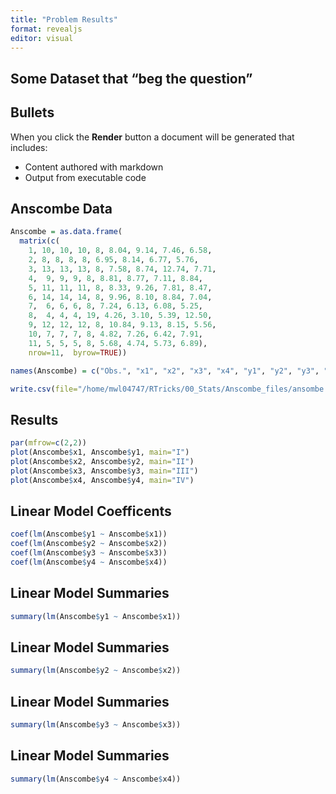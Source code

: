 ```yaml
---
title: "Problem Results"
format: revealjs
editor: visual
---
```


## Some Dataset that "beg the question"

## Bullets

When you click the **Render** button a document will be generated that includes:

-   Content authored with markdown
-   Output from executable code

## Anscombe Data

```r
Anscombe = as.data.frame(
  matrix(c(
    1, 10, 10, 10, 8, 8.04, 9.14, 7.46, 6.58, 
    2, 8, 8, 8, 8, 6.95, 8.14, 6.77, 5.76,
    3, 13, 13, 13, 8, 7.58, 8.74, 12.74, 7.71,
    4,  9, 9, 9, 8, 8.81, 8.77, 7.11, 8.84,
    5, 11, 11, 11, 8, 8.33, 9.26, 7.81, 8.47,
    6, 14, 14, 14, 8, 9.96, 8.10, 8.84, 7.04,
    7,  6, 6, 6, 8, 7.24, 6.13, 6.08, 5.25,
    8,  4, 4, 4, 19, 4.26, 3.10, 5.39, 12.50,
    9, 12, 12, 12, 8, 10.84, 9.13, 8.15, 5.56,
    10, 7, 7, 7, 8, 4.82, 7.26, 6.42, 7.91,
    11, 5, 5, 5, 8, 5.68, 4.74, 5.73, 6.89), 
    nrow=11,  byrow=TRUE)) 

names(Anscombe) = c("Obs.", "x1", "x2", "x3", "x4", "y1", "y2", "y3", "y4")

write.csv(file="/home/mwl04747/RTricks/00_Stats/Anscombe_files/ansombe.csv", Anscombe)

```

## Results

```r
par(mfrow=c(2,2))
plot(Anscombe$x1, Anscombe$y1, main="I")
plot(Anscombe$x2, Anscombe$y2, main="II")
plot(Anscombe$x3, Anscombe$y3, main="III")
plot(Anscombe$x4, Anscombe$y4, main="IV")
```

## Linear Model Coefficents

```r
coef(lm(Anscombe$y1 ~ Anscombe$x1))
coef(lm(Anscombe$y2 ~ Anscombe$x2))
coef(lm(Anscombe$y3 ~ Anscombe$x3))
coef(lm(Anscombe$y4 ~ Anscombe$x4))
```

## Linear Model Summaries

```r
summary(lm(Anscombe$y1 ~ Anscombe$x1))
```

## Linear Model Summaries

```r
summary(lm(Anscombe$y2 ~ Anscombe$x2))
```

## Linear Model Summaries

```r
summary(lm(Anscombe$y3 ~ Anscombe$x3))
```

## Linear Model Summaries

```r
summary(lm(Anscombe$y4 ~ Anscombe$x4))
```

